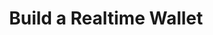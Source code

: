---
title: "Build a Realtime Wallet"
description: "Create a multichain wallet that displays realtime balances, transactions, and NFTs using Dune's sim APIs and Express.js"
sidebarTitle: "Wallet Activity"
icon: "circle-2"
---